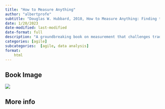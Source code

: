 ```yaml
---
title: "How to Measure Anything"
author: "albertprofe"
subtitle: "Douglas W. Hubbard, 2010, How to Measure Anything: Finding the Value of Intangibles in Business"
date: 1/20/2023
date-modified: last-modified
date-format: full
description: "A groundbreaking book on measurement that challenges traditional approaches to data collection and analysis. Douglas W. Hubbard provides practical techniques for measuring intangible assets, such as customer satisfaction and employee morale, that are critical to business success."
categories: [agile]
subcategories:  [agile, data analysis]
format:
    html
---
```


## Book Image

![](/books/howToMeasureAnyThing.jpeg)

## More info


